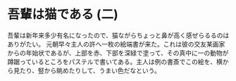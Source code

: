 # 吾輩は猫である (二)

吾輩は新年来多少有名になったので、猫ながらちょっと鼻が高く感ぜらるるのはありがたい。
元朝早々主人の許へ一枚の絵端書が来た。これは彼の交友某画家からの年始状であるが、上部を赤、下部を深緑で塗って、その真中に一の動物が蹲踞っているところをパステルで書いてある。主人は例の書斎でこの絵を、横から見たり、竪から眺めたりして、うまい色だなという。
